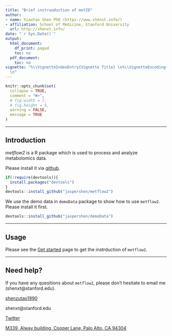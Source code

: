 ```yaml
---
title: "Brief instruoduction of metID"
author:
- name: Xiaotao Shen PhD (https://www.shenxt.info/)
- affiliation: School of Medicine, Stanford University
  url: http://shenxt.info/
date: "`r Sys.Date()`"
output:
  html_document:
    df_print: paged
    toc: no
  pdf_document:
    toc: no
vignette: "%\\VignetteIndexEntry{Vignette Title} \n%\\VignetteEncoding{UTF-8}\n%\\VignetteEngine{knitr::rmarkdown}
  \n"
---
```


```r
knitr::opts_chunk$set(
  collapse = TRUE,
  comment = "#>",
  # fig.width = 7, 
  # fig.height = 5,
  warning = FALSE,
  message = TRUE
)
```

***

## **Introduction**


*metflow2* is a R package which is used to process and analyze metabolomics data.


Please install it via [github](https://github.com/jaspershen/metflow2).

```r
if(!require(devtools)){
  install.packages("devtools")
}
devtools::install_github("jaspershen/metflow2")
```

We use the demo data in `demoData` package to show how to use `metflow2`. Please install it first.

```r
devtools::install_github("jaspershen/demoData")
```

***

## **Usage**

Please see the [Get started](https://jaspershen.github.io/metflow2/articles/metflow2_instruction.html) page to get the instrduction of `metflow2`.

***

## **Need help?**


If you have any quesitions about `metflow2`, please don’t hesitate to email me (shenxt@stanford.edu).

<i class="fa fa-weixin"></i> [shenzutao1990](https://www.shenxt.info/files/wechat_QR.jpg)

<i class="fa fa-envelope"></i> shenxt@stanford.edu

<i class="fa fa-twitter"></i> [Twitter](https://twitter.com/JasperShen1990)

<i class="fa fa-map-marker-alt"></i> [M339, Alway building, Cooper Lane, Palo Alto, CA 94304](https://www.google.com/maps/place/Alway+Building/@37.4322345,-122.1770883,17z/data=!3m1!4b1!4m5!3m4!1s0x808fa4d335c3be37:0x9057931f3b312c29!8m2!3d37.4322345!4d-122.1748996)
